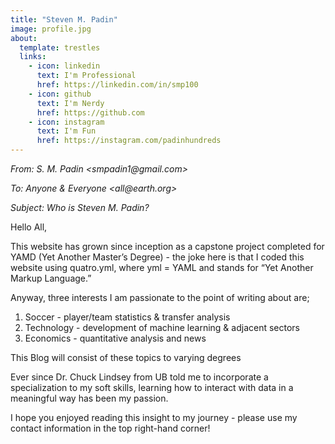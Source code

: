 ```yaml
---
title: "Steven M. Padin"
image: profile.jpg
about: 
  template: trestles
  links:
    - icon: linkedin
      text: I'm Professional
      href: https://linkedin.com/in/smp100
    - icon: github
      text: I'm Nerdy
      href: https://github.com
    - icon: instagram
      text: I'm Fun
      href: https://instagram.com/padinhundreds
---
```


*From: S. M. Padin \<smpadin1\@gmail.com\>*

*To: Anyone & Everyone \<all\@earth.org\>*

*Subject: Who is Steven M. Padin?*

Hello All,

This website has grown since inception as a capstone project completed for YAMD (Yet Another Master's Degree) - the joke here is that I coded this website using quatro.yml, where yml = YAML and stands for "Yet Another Markup Language."

Anyway, three interests I am passionate to the point of writing about are;

1.  Soccer - player/team statistics & transfer analysis
2.  Technology - development of machine learning & adjacent sectors
3.  Economics - quantitative analysis and news

This Blog will consist of these topics to varying degrees

Ever since Dr. Chuck Lindsey from UB told me to incorporate a specialization to my soft skills, learning how to interact with data in a meaningful way has been my passion.

I hope you enjoyed reading this insight to my journey - please use my contact information in the top right-hand corner!
